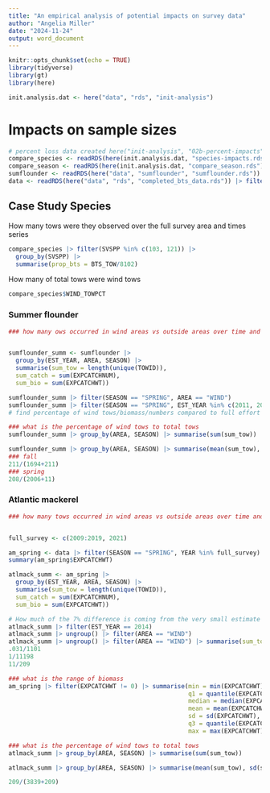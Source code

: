 ```yaml
---
title: "An empirical analysis of potential impacts on survey data"
author: "Angelia Miller"
date: "2024-11-24"
output: word_document
---
```


```r
knitr::opts_chunk$set(echo = TRUE)
library(tidyverse)
library(gt)
library(here)

init.analysis.dat <- here("data", "rds", "init-analysis")

```

# Impacts on sample sizes
```r
# percent loss data created here("init-analysis", "02b-percent-impacts")
compare_species <- readRDS(here(init.analysis.dat, "species-impacts.rds"))
compare_season <- readRDS(here(init.analysis.dat, "compare_season.rds"))
sumflounder <- readRDS(here("data", "sumflounder", "sumflounder.rds"))
data <- readRDS(here("data", "rds", "completed_bts_data.rds")) |> filter(SVSPP == 121) |> mutate(EXPCATCHWT = ifelse(is.na(EXPCATCHWT), 0, EXPCATCHWT))
```


## Case Study Species 
How many tows were they observed over the full survey area and times series
```r
compare_species |> filter(SVSPP %in% c(103, 121)) |> 
  group_by(SVSPP) |> 
  summarise(prop_bts = BTS_TOW/8102)
```

How many of total tows were wind tows
```r
compare_species$WIND_TOWPCT 
```


### Summer flounder 
```r
### how many ows occurred in wind areas vs outside areas over time and in each season 


sumflounder_summ <- sumflounder |>
  group_by(EST_YEAR, AREA, SEASON) |>
  summarise(sum_tow = length(unique(TOWID)),
  sum_catch = sum(EXPCATCHNUM),
  sum_bio = sum(EXPCATCHWT))

sumflounder_summ |> filter(SEASON == "SPRING", AREA == "WIND")
sumflounder_summ |> filter(SEASON == "SPRING", EST_YEAR %in% c(2011, 2016))
# find percentage of wind tows/biomass/numbers compared to full effort (wind/wind+outside)
```


```r
### what is the percentage of wind tows to total tows 
sumflounder_summ |> group_by(AREA, SEASON) |> summarise(sum(sum_tow))

sumflounder_summ |> group_by(AREA, SEASON) |> summarise(mean(sum_tow), sd(sum_tow))
### fall 
211/(1694+211)
### spring
208/(2006+11)
```


### Atlantic mackerel
```r
### how many tows occurred in wind areas vs outside areas over time and in each season


full_survey <- c(2009:2019, 2021)

am_spring <- data |> filter(SEASON == "SPRING", YEAR %in% full_survey)
summary(am_spring$EXPCATCHWT)

atlmack_summ <- am_spring |>
  group_by(EST_YEAR, AREA, SEASON) |>
  summarise(sum_tow = length(unique(TOWID)),
  sum_catch = sum(EXPCATCHNUM),
  sum_bio = sum(EXPCATCHWT))
```


```r
# How much of the 7% difference is coming from the very small estimate in 2014?
atlmack_summ |> filter(EST_YEAR == 2014)
atlmack_summ |> ungroup() |> filter(AREA == "WIND")
atlmack_summ |> ungroup() |> filter(AREA == "WIND") |> summarise(sum_tow = sum(sum_tow), sum_catch = sum(sum_catch), sum_bio = sum(sum_bio))
.031/1101
1/11198
11/209

```

```r
### what is the range of biomass 
am_spring |> filter(EXPCATCHWT != 0) |> summarise(min = min(EXPCATCHWT), 
                                                  q1 = quantile(EXPCATCHWT, 0.25), 
                                                  median = median(EXPCATCHWT), 
                                                  mean = mean(EXPCATCHWT), 
                                                  sd = sd(EXPCATCHWT),
                                                  q3 = quantile(EXPCATCHWT, 0.75), 
                                                  max = max(EXPCATCHWT))

```

```r
### what is the percentage of wind tows to total tows 
atlmack_summ |> group_by(AREA, SEASON) |> summarise(sum(sum_tow))

atlmack_summ |> group_by(AREA, SEASON) |> summarise(mean(sum_tow), sd(sum_tow))

209/(3839+209)
```

